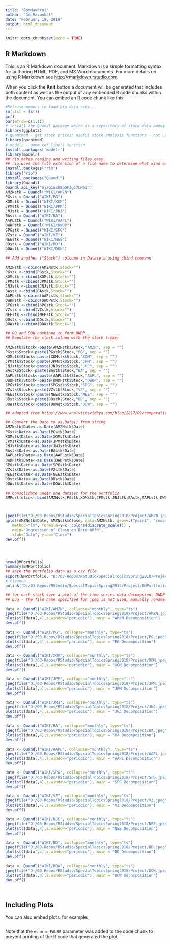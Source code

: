 ```yaml
---
title: "BomMavProj"
author: "Go Mavankal"
date: "February 19, 2018"
output: html_document
---
```


```r
knitr::opts_chunk$set(echo = TRUE)
```

## R Markdown

This is an R Markdown document. Markdown is a simple formatting syntax for authoring HTML, PDF, and MS Word documents. For more details on using R Markdown see <http://rmarkdown.rstudio.com>.

When you click the **Knit** button a document will be generated that includes both content as well as the output of any embedded R code chunks within the document. You can embed an R code chunk like this:

```r
#Release memory to load big data sets...
rm(list = ls())
gc()
par(mfrow=c(1,1))
# install the Quandl package which is a repository of stock data among others
library(ggplot2)
# quantmod - get stock prices; useful stock analysis functions - not useful since Yahoo finance stopped support
library(quantmod)
# modelr - geom_ref_line() function
install.packages('modelr')
library(modelr)
## rio makes reading and writing files easy.
## rio uses the file extension of a file name to determine what kind of file it is
install.packages("rio")
library("rio")
install.packages("Quandl")
library(Quandl)
Quandl.api_key("6jzG1usU8GQFJg17LH6i")
AMZNstk = Quandl("WIKI/AMZN")
PGstk = Quandl("WIKI/PG")
XOMstk = Quandl("WIKI/XOM")
JPMstk = Quandl("WIKI/JPM")
JNJstk = Quandl("WIKI/JNJ")
BAstk = Quandl("WIKI/BA")
AAPLstk = Quandl("WIKI/AAPL")
DWDPstk = Quandl("WIKI/DWDP")
SPGstk = Quandl("WIKI/SPG")
VZstk = Quandl("WIKI/VZ")
NEEstk = Quandl("WIKI/NEE")
DDstk = Quandl("WIKI/DD")
DOWstk = Quandl("WIKI/DOW")

## Add another ("Stock") coloumn in Datasets using cbind command

AMZNstk <-cbind(AMZNstk,Stock="")
PGstk <-cbind(PGstk,Stock="")
XOMstk <-cbind(XOMstk,Stock="")
JPMstk <-cbind(JPMstk,Stock="")
JNJstk <-cbind(JNJstk,Stock="")
BAstk <-cbind(BAstk,Stock="")
AAPLstk <-cbind(AAPLstk,Stock="")
DWDPstk <-cbind(DWDPstk,Stock="")
SPGstk <-cbind(SPGstk,Stock="")
VZstk <-cbind(VZstk,Stock="")
NEEstk <-cbind(NEEstk,Stock="")
DDstk <-cbind(DDstk,Stock="")
DOWstk <-cbind(DOWstk,Stock="")

## DD and DOW combined to form DWDP
## Populate the stock column with the stock ticker

AMZNstk$Stock<-paste(AMZNstk$Stock,"AMZN", sep = "")
PGstk$Stock<-paste(PGstk$Stock,"PG", sep = "")
XOMstk$Stock<-paste(XOMstk$Stock,"XOM", sep = "")
JPMstk$Stock<-paste(JPMstk$Stock,"JPM", sep = "")
JNJstk$Stock<-paste(JNJstk$Stock,"JNJ", sep = "")
BAstk$Stock<-paste(BAstk$Stock,"BA", sep = "")
AAPLstk$Stock<-paste(AAPLstk$Stock,"AAPL", sep = "")
DWDPstk$Stock<-paste(DWDPstk$Stock,"DWDP", sep = "")
SPGstk$Stock<-paste(SPGstk$Stock,"SPG", sep = "")
VZstk$Stock<-paste(VZstk$Stock,"VZ", sep = "")
NEEstk$Stock<-paste(NEEstk$Stock,"NEE", sep = "")
DDstk$Stock<-paste(DDstk$Stock,"DD", sep = "")
DOWstk$Stock<-paste(DOWstk$Stock,"DOW", sep = "")

## adapted from https://www.analyticsvidhya.com/blog/2017/09/comparative-stock-analysis/

## Convert the Date to as.Date() from string
AMZNstk$Date<-as.Date(AMZNstk$Date)
PGstk$Date<-as.Date(PGstk$Date)
XOMstk$Date<-as.Date(XOMstk$Date)
JPMstk$Date<-as.Date(JPMstk$Date)
JNJstk$Date<-as.Date(JNJstk$Date)
BAstk$Date<-as.Date(BAstk$Date)
AAPLstk$Date<-as.Date(AAPLstk$Date)
DWDPstk$Date<-as.Date(DWDPstk$Date)
SPGstk$Date<-as.Date(SPGstk$Date)
VZstk$Date<-as.Date(VZstk$Date)
NEEstk$Date<-as.Date(NEEstk$Date)
DDstk$Date<-as.Date(DDstk$Date)
DOWstk$Date<-as.Date(DOWstk$Date)

## Consolidate under one dataset for the portfolio
BMPortfolio<-rbind(AMZNstk,PGstk,XOMstk,JPMstk,JNJstk,BAstk,AAPLstk,DWDPstk, SPGstk,VZstk,NEEstk,DDstk,DOWstk)



jpeg(file("D:/03-Repos/RStudio/SpecialTopicsSpring2018/Project/AMZN.jpg"))
qplot(AMZNstk$Date, AMZNstk$Close, data=AMZNstk, geom=c("point", "smooth"), 
   method="lm", formula=y~x, colors(discrete_scale()) , 
   main="Regression of Close on Date AMZN", 
   xlab="Date", ylab="Close")
dev.off()




nrow(BMPortfolio)
summary(BMPortfolio)
## save the portfolio data as a csv file
export(BMPortfolio, "D:/03-Repos/RStudio/SpecialTopicsSpring2018/Project/BMPortfolio.csv")
# cleanup
unlink("D:/03-Repos/RStudio/SpecialTopicsSpring2018/Project/BMPortfolio.csv")

## for each stock save a plot of the time series data decomposed, DWDP did not have enough data for that
## bug - the file name specified for jpeg is not used, manually rename it and add a jpeg extension so the type is recognized later

data <- Quandl("WIKI/AMZN", collapse="monthly", type="ts")
jpeg(file("D:/03-Repos/RStudio/SpecialTopicsSpring2018/Project/AMZN.jpg"))
plot(stl(data[,4],s.window="periodic"), main = "AMZN Decomposition")
dev.off()

data <- Quandl("WIKI/PG", collapse="monthly", type="ts")
jpeg(file("D:/03-Repos/RStudio/SpecialTopicsSpring2018/Project/PG.jpeg"))
plot(stl(data[,4],s.window="periodic"), main = "PG Decomposition")
dev.off()

data <- Quandl("WIKI/XOM", collapse="monthly", type="ts")
jpeg(file("D:/03-Repos/RStudio/SpecialTopicsSpring2018/Project/XOM.jpeg"))
plot(stl(data[,4],s.window="periodic"), main = "XOM Decomposition")
dev.off()

data <- Quandl("WIKI/JPM", collapse="monthly", type="ts")
jpeg(file("D:/03-Repos/RStudio/SpecialTopicsSpring2018/Project/JPM.jpeg"))
plot(stl(data[,4],s.window="periodic"), main = "JPM Decomposition")
dev.off()

data <- Quandl("WIKI/JNJ", collapse="monthly", type="ts")
jpeg(file("D:/03-Repos/RStudio/SpecialTopicsSpring2018/Project/JNJ.jpeg"))
plot(stl(data[,4],s.window="periodic"), main = "JNJ Decomposition")
dev.off()

data <- Quandl("WIKI/BA", collapse="monthly", type="ts")
jpeg(file("D:/03-Repos/RStudio/SpecialTopicsSpring2018/Project/BA.jpeg"))
plot(stl(data[,4],s.window="periodic"), main = "BA Decomposition")
dev.off()

data <- Quandl("WIKI/AAPL", collapse="monthly", type="ts")
jpeg(file("D:/03-Repos/RStudio/SpecialTopicsSpring2018/Project/AAPL.jpeg"))
plot(stl(data[,4],s.window="periodic"), main = "AAPL Decomposition")
dev.off()

data <- Quandl("WIKI/SPG", collapse="monthly", type="ts")
jpeg(file("D:/03-Repos/RStudio/SpecialTopicsSpring2018/Project/SPG.jpeg"))
plot(stl(data[,4],s.window="periodic"), main = "SPG Decomposition")
dev.off()

data <- Quandl("WIKI/VZ", collapse="monthly", type="ts")
jpeg(file("D:/03-Repos/RStudio/SpecialTopicsSpring2018/Project/VZ.jpeg"))
plot(stl(data[,4],s.window="periodic"), main = "VZ Decomposition")
dev.off()

data <- Quandl("WIKI/NEE", collapse="monthly", type="ts")
jpeg(file("D:/03-Repos/RStudio/SpecialTopicsSpring2018/Project/NEE.jpeg"))
plot(stl(data[,4],s.window="periodic"), main = "NEE Decomposition")
dev.off()

data <- Quandl("WIKI/DD", collapse="monthly", type="ts")
jpeg(file("D:/03-Repos/RStudio/SpecialTopicsSpring2018/Project/DD.jpeg"))
plot(stl(data[,4],s.window="periodic"), main = "DD Decomposition")
dev.off()

data <- Quandl("WIKI/DOW", collapse="monthly", type="ts")
jpeg(file("D:/03-Repos/RStudio/SpecialTopicsSpring2018/Project/DOW.jpeg"))
plot(stl(data[,4],s.window="periodic"), main = "DOW Decomposition")
dev.off()




```

## Including Plots

You can also embed plots, for example:

```r

```

Note that the `echo = FALSE` parameter was added to the code chunk to prevent printing of the R code that generated the plot.
